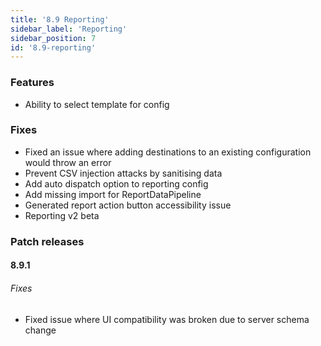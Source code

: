 ```yaml
---
title: '8.9 Reporting'
sidebar_label: 'Reporting'
sidebar_position: 7
id: '8.9-reporting'
---
```


### Features

* Ability to select template for config 

### Fixes

* Fixed an issue where adding destinations to an existing configuration would throw an error 
* Prevent CSV injection attacks by sanitising data 
* Add auto dispatch option to reporting config 
* Add missing import for ReportDataPipeline 
* Generated report action button accessibility issue 
* Reporting v2 beta 

### Patch releases

#### 8.9.1

###### Fixes
* Fixed issue where UI compatibility was broken due to server schema change



